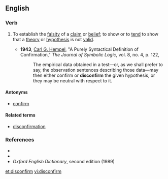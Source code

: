 ==English==

===Verb===
{{en-verb}}

# {{context|transitive|lang=en}} To establish the [[falsity]] of a [[claim]] or [[belief]]; to show or to [[tend]] to show that a [[theory]] or [[hypothesis]] is not [[valid]].
#* '''1943''', [[w:Carl_Gustav_Hempel|Carl G. Hempel]], "A Purely Syntactical Definition of Confirmation," ''The Journal of Symbolic Logic'', vol. 8, no. 4, p. 122,
#*: The empirical data obtained in a test—or, as we shall prefer to say, the observation sentences describing those data—may then either confirm or '''disconfirm''' the given hypothesis, or they may be neutral with respect to it.

====Antonyms====
* [[confirm]]

====Related terms====
* [[disconfirmation]]

===References===
* {{R:Dictionary.com}}
* {{R:Encarta}}
* ''Oxford English Dictionary'', second edition (1989)

[[et:disconfirm]]
[[vi:disconfirm]]